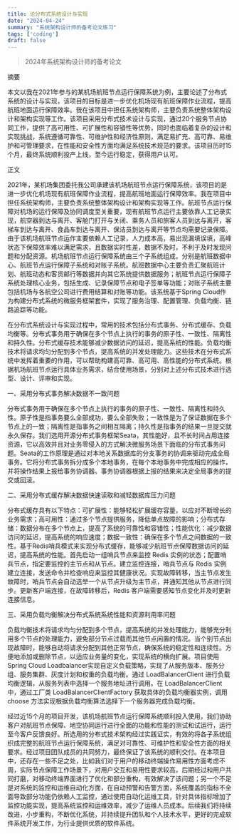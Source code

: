 ```yaml
---
title: 论分布式系统设计与实现
date: "2024-04-24"
summary: "系统架构设计师的备考论文练习"
tags: ['coding']
draft: false
---
```


> 2024年系统架构设计师的备考论文

摘要

本文以我在2021年参与的某机场航班节点运行保障系统为例，主要论述了分布式系统的设计与实现，该项目的目标是进一步优化机场现有航班保障作业流程，提高航班地面运行保障效率。我在该项目中担任系统架构师，主要负责系统整体架构设计和架构实现等工作。该项目采用分布式技术设计与实现，通过20个服务节点协同工作，提供了高可用性、可扩展性和容错性等优势，同时也面临着复杂的设计和实现挑战，系统遵循可靠性、可维护性和经济性原则，满足易扩充、高可靠、易维护和可管理要求，在性能和安全性方面均满足系统技术规范的要求。该项目历时15个月，最终系统顺利投产上线，至今运行稳定，获得用户认可。

正文

2021年，某机场集团委托我公司承建该机场航班节点运行保障系统，该项目的是进一步优化机场现有航班保障作业流程，提高航班地面运行保障效率。我在项目中担任系统架构师，主要负责系统整体架构设计和架构实现等工作。航班节点运行保障对机场的运行保障及协同调度至关重要，现有航班节点运行主要依靠人工记录实现，航空器到达与离开、客舱门打开与关闭、乘务人员和旅客人员到达与离开，客梯车到达与离开、食品车到达与离开、保洁员到达与离开等节点均需要记录保障。由于该机场航班节点运作主要依赖人工记录，人力成本高，易出现漏填误填，高峰状态下保障效率难以满足需求，且数据实时性差，数据不及时，不利于及时发现问题和分配资源。机场航班节点运行保障系统由三个子系统组成，分别是航班数据中心、航班节点运行保障子系统和对账子系统。航班数据中心主要负责汇聚航班计划、航班动态和客货邮行等数据并向其它系统提供数据服务；航班节点运行保障子系统处理核心业务，包括生成、记录保障节点和电子签单等功能；对账子系统主要包括机场与各航空公司进行费用结算和对账等功能。该系统基于Spring Cloud作为构建分布式系统的微服务框架套件，实现了服务治理、配置管理、负载均衡、链路追踪等功能。

在分布式系统设计与实现过程中，常用的技术包括分布式事务、分布式缓存、负载均衡等。分布式事务用于确保在多个节点上执行的事务的原子性、一致性、隔离性和持久性。分布式缓存技术能够减少数据访问的延迟，提高系统的性能。负载均衡技术将请求均匀分配到多个节点，提高系统的并发处理能力。这些技术在分布式系统中发挥着重要的作用，可以帮助构建高可靠、高可用、高性能的分布式系统。根据机场航班节点运行具体业务需求，结合使用场景，分别对上述分布式技术进行选型、设计、评审和实现。

一、采用分布式事务解决数据不一致问题

分布式事务用于确保在多个节点上执行的事务的原子性、一致性、隔离性和持久性。原子性是指事务要么全部成功，要么全部失败；一致性是为了保证数据在多个节点上的一致；隔离性是指事务之间相互隔离；持久性是指事务的结果一旦提交就永久保存。我们选用开源分布式事务框架Seata，其性能好，且不长时间占用连接资源，它以高效并且对业务零侵入的方式解决微服务场景下面临的分布式事务问题。Seata的工作原理是通过对本地关系数据库的分支事务的协调来驱动完成全局事务。它将分布式事务拆分成多个本地事务，在每个本地事务中完成相应的操作，并将操作结果上报给事务协调器。事务协调器根据上报的结果来决定全局事务的提交或回滚。

二、采用分布式缓存解决数据快速读取和减轻数据库压力问题

分布式缓存具有以下特点：可扩展性：能够轻松扩展缓存容量，以应对不断增长的业务需求；高可用性：通过多个节点提供服务，降低单点故障的影响；分布式存储：数据分布在多个节点上，提高了系统的可靠性和容错性；性能优化：减少数据访问的延迟，提高系统的响应速度；数据一致性：确保在多个节点之间数据的一致性。基于Redis哨兵模式来实现分布式缓存，能够减少航班节点保障数据访问的延迟，提高系统的性能。首先启动一组哨兵节点来监控 Redis 实例的状态；配置哨兵节点，指定要监控的主节点和从节点。建立监控连接，哨兵节点与 Redis 实例建立连接，发送命令并检查响应来监控其健康状况。实现故障转移，当主节点发生故障时，哨兵节点会自动选举一个从节点升级为主节点，并通知其他从节点进行同步。更新客户端连接，在故障转移后，Redis 客户端需要感知节点变化并及时更新连接信息。

三、采用负载均衡解决分布式系统系统性能和资源利用率问题

负载均衡技术将请求均匀分配到多个节点，提高系统的并发处理能力，能够充分利用多个节点的处理能力，避免部分节点过载而其他节点闲置的情况。当个别节点出现故障时，能够自动将请求分配到其他正常节点，确保系统的稳定性和连续性。方便地添加或删除节点，以适应业务量的变化，实现系统的横向扩展。项目使用Spring Cloud Loadbalancer实现自定义负载策略，实现了从服务版本、服务分组、服务集群、灰度计划和权重的负载均衡。通过 LoadBalancerClient 进行负载均衡逻辑，从服务列表中选择一个服务地址进行调用。在 LoadBalancerClient 中，通过工厂类 LoadBalancerClientFactory 获取具体的负载均衡器实例，调用 choose 方法实现根据负载均衡算法选择下一个服务器完成负载均衡。

经过近15个月的项目开发，该机场航班节点运行保障系统顺利投入使用，我们协助客户对航班节点保障、地空协同运行进行全面的功能和性能的测试和试运行，运行至今客户反馈良好。所选用的分布式技术架构经过实践证实，有效的将各子系统组织成完整的航班节点运行保障系统，满足对可靠性、可维护性和安全性方面的相关要求。经过项目团队成员的共同努力，最终保证了该系统的顺利交付。在本项目中，还存在一些不足之处，比如我们对于用户的移动终端操作易用性方面考虑不周，实际节点保障工作场景下，对用户交互和易用性要求较高，后期经过和用户共同打磨，对移动终端界面进行了优化和部分重构，有效解决了该问题；另一个不足是对系统的监控和运维自动化方面，在自动预警和告警方面，系统覆盖的指标不全面导致部分功能仍依赖人工监控，通过使用自动化运维工具，针对具体指标增加了监控功能实现，提高系统监控和运维效率，减少了运维人员成本。后续我们将持续改进，小步重构，不断优化系统，并持续提升团队和个人技术水平，更好的完成软件系统开发工作，为行业提供优质的软件系统。